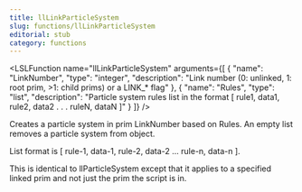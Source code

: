 ```yaml
---
title: llLinkParticleSystem
slug: functions/llLinkParticleSystem
editorial: stub
category: functions
---
```


<LSLFunction
	name="llLinkParticleSystem"
	arguments={[
	{
		"name": "LinkNumber",
		"type": "integer",
		"description": "Link number (0: unlinked, 1: root prim, &gt;1: child prims) or a LINK_* flag"
	},
	{
		"name": "Rules",
		"type": "list",
		"description": "Particle system rules list in the format [ rule1, data1, rule2, data2 . . . ruleN, dataN ]"
	}
]}
/>

Creates a particle system in prim LinkNumber based on Rules. An empty list removes a particle system from object.

List format is [ rule-1, data-1, rule-2, data-2 ... rule-n, data-n ].

This is identical to llParticleSystem except that it applies to a specified linked prim and not just the prim the script is in.

